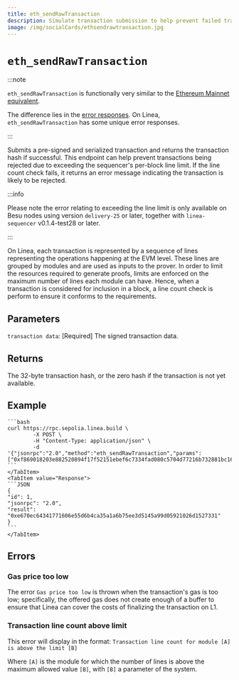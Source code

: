 ```yaml
---
title: eth_sendRawTransaction
description: Simulate transaction submission to help prevent failed transactions.
image: /img/socialCards/ethsendrawtransaction.jpg
---
```



# `eth_sendRawTransaction`

:::note

`eth_sendRawTransaction` is functionally very similar to the [Ethereum Mainnet equivalent](https://docs.infura.io/api/networks/ethereum/json-rpc-methods/eth_sendrawtransaction). 

The difference lies in the [error responses](#errors). On Linea, `eth_sendRawTransaction` has some 
unique error responses.

:::

Submits a pre-signed and serialized transaction and returns the transaction hash if successful. 
This endpoint can help prevent transactions being rejected due to exceeding the sequencer's 
per-block line limit. If the line count check fails, it returns an error message indicating the 
transaction is likely to be rejected.

:::info

Please note the error relating to exceeding the line limit is only available on Besu nodes using 
version `delivery-25` or later, together with `linea-sequencer` v0.1.4-test28 or later.

:::

On Linea, each transaction is represented by a sequence of lines representing the operations 
happening at the EVM level. These lines are grouped by modules and are used as inputs to the prover. 
In order to limit the resources required to generate proofs, limits are enforced on the maximum 
number of lines each module can have. Hence, when a transaction is considered for inclusion in a 
block, a line count check is perform to ensure it conforms to the requirements.

## Parameters

`transaction data`: [Required] The signed transaction data.

## Returns

The 32-byte transaction hash, or the zero hash if the transaction is not yet available.

## Example

<Tabs>
    <TabItem value="cURL request">

    ```bash
    curl https://rpc.sepolia.linea.build \
            -X POST \
            -H "Content-Type: application/json" \
            -d '{"jsonrpc":"2.0","method":"eth_sendRawTransaction","params": ["0xf869018203e882520894f17f52151ebef6c7334fad080c5704d77216b732881bc16d674ec80000801ba02da1c48b670996dcb1f447ef9ef00b33033c48a4fe938f420bec3e56bfd24071a062e0aa78a81bf0290afbc3a9d8e9a068e6d74caa66c5e0fa8a46deaae96b0833"],"id":1}'
    ```
    </TabItem>
    <TabItem value="Response">
    ```JSON
    {
    "id": 1,
    "jsonrpc": "2.0",
    "result": "0xe670ec64341771606e55d6b4ca35a1a6b75ee3d5145a99d05921026d1527331"
    }
    ```
    </TabItem>
</Tabs>

## Errors

### Gas price too low

The error `Gas price too low` is thrown when the transaction's gas is too low; specifically, the 
offered gas does not create enough of a buffer to ensure that Linea can cover the costs of 
finalizing the transaction on L1.

### Transaction line count above limit

This error will display in the format:
`Transaction line count for module [A] is above the limit [B]`

Where `[A]`  is the module for which the number of lines is above the maximum allowed value `[B]`,
with `[B]` a parameter of the system.
